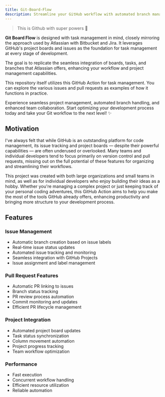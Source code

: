 ```yaml
---
title: Git-Board-Flow
description: Streamline your GitHub workflow with automated branch management, issue tracking, and project integration. Enhance team collaboration and optimize your development process.
---
```


> This is Github with super powers 🚀

**Git Board Flow** is designed with task management in mind, closely mirroring the approach used by Atlassian with Bitbucket and Jira. It leverages GitHub's project boards and issues as the foundation for task management at every stage of development.

The goal is to replicate the seamless integration of boards, tasks, and branches that Atlassian offers, enhancing your workflow and project management capabilities.

This repository itself utilizes this GitHub Action for task management. You can explore the various issues and pull requests as examples of how it functions in practice.

Experience seamless project management, automated branch handling, and enhanced team collaboration. Start optimizing your development process today and take your Git workflow to the next level! ✨

## Motivation

I've always felt that while GitHub is an outstanding platform for code management, its issue tracking and project boards — despite their powerful capabilities — are often underused or overlooked. Many teams and individual developers tend to focus primarily on version control and pull requests, missing out on the full potential of these features for organizing and streamlining their workflows.

This project was created with both large organizations and small teams in mind, as well as for individual developers who enjoy building their ideas as a hobby. Whether you're managing a complex project or just keeping track of your personal coding adventures, this GitHub Action aims to help you make the most of the tools GitHub already offers, enhancing productivity and bringing more structure to your development process.

## Features

### Issue Management
- Automatic branch creation based on issue labels
- Real-time issue status updates
- Automated issue tracking and monitoring
- Seamless integration with GitHub Projects
- Issue assignment and label management

### Pull Request Features
- Automatic PR linking to issues
- Branch status tracking
- PR review process automation
- Commit monitoring and updates
- Efficient PR lifecycle management

### Project Integration
- Automated project board updates
- Task status synchronization
- Column movement automation
- Project progress tracking
- Team workflow optimization

### Performance
- Fast execution
- Concurrent workflow handling
- Efficient resource utilization
- Reliable automation